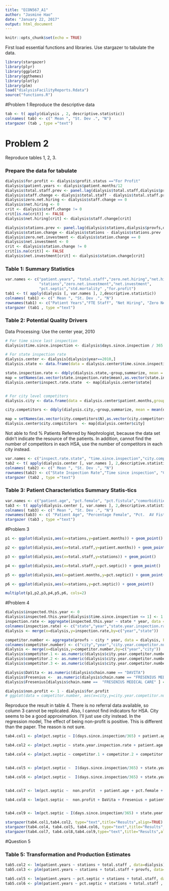 ```yaml
---
title: "ECON567_A1"
author: "Jasmine Hao"
date: "January 22, 2017"
output: html_document
---
```


```r
knitr::opts_chunk$set(echo = TRUE)
```

First load essential functions and libraries.
Use stargazer to tabulate the data.
```r
library(stargazer)
library(plyr)
library(ggplot2)
library(ggthemes)
library(plotly)
library(plm)
load("dialysisFacilityReports.Rdata") 
source("functions.R")
```

#Problem 1
Reproduce the descriptive data
```r
tab <- t( apply(dialysis , 2, descriptive.statistic))
colnames( tab) <- c(" Mean ", "St. Dev .", "N")
stargazer (tab , type ="text")
```
# Problem 2
Reproduce tables 1, 2, 3.

### Prepare the data for tabulate
```r
dialysis$for.profit <- dialysis$profit.status =="For Profit"
dialysis$patient.years <- dialysis$patient.months/12
dialysis$total.staff.prev <- panel.lag(dialysis$total.staff,dialysis$provfs,dialysis$year,lag=1)
dialysis$staff.change <- dialysis$total.staff - dialysis$total.staff.prev
dialysis$zero.net.hiring <- dialysis$staff.change == 0
dialysis$net.hiring <- 0
crit <- dialysis$staff.change != 0
crit[is.na(crit)] <- FALSE
dialysis$net.hiring[crit] <- dialysis$staff.change[crit]

dialysis$stations.prev <- panel.lag(dialysis$stations,dialysis$provfs,dialysis$year,lag=1)
dialysis$station.change <- dialysis$stations - dialysis$stations.prev
dialysis$zero.net.investment <- dialysis$station.change == 0
dialysis$net.investment <- 0
crit <- dialysis$station.change != 0
crit[is.na(crit)] <- FALSE
dialysis$net.investment[crit] <- dialysis$station.change[crit]
```



### Table 1: Summary Statistics
```r
var.names <- c("patient.years", "total.staff","zero.net.hiring","net.hiring", 
               "stations","zero.net.investment","net.investment", 
               "pct.septic","std.mortality" ,"for.profit")
tab1 <- t( apply(dialysis [, var.names ], 2,descriptive.statistic))
colnames( tab1) <- c(" Mean ", "St. Dev .", "N")
rownames(tab1) <- c("Patient Years","FTE Staff", "Net Hiring", "Zero Net Hiring", "Stations", "Zero Net Investment", "Net Investment", "Septic Infection Rate", "Excess Mortality", "For Profit")
stargazer (tab1 , type ="text")
```

### Table 2: Potential Quality Drivers
Data Processing: Use the center year, 2010
```r
# For time since last inspection
dialysis$time.since.inspection <- dialysis$days.since.inspection / 365

# For state inspection rate
dialysis.center <- dialysis[dialysis$year==2010,]
dialysis.state <- data.frame(data = dialysis.center$time.since.inspection [(!is.na(dialysis.center$time.since.inspection))] < 1 ,group=dialysis.center$state[!is.na(dialysis.center$time.since.inspection) ])

state.inspection.rate <- ddply(dialysis.state,~group,summarize, mean = mean(data,na.rm=TRUE), N = length(data), sd = sd(data,na.rm=TRUE))
map = setNames(as.vector(state.inspection.rate$mean),as.vector(state.inspection.rate$group))
dialysis.center$inspect.rate.state  <- map[dialysis.center$state]


# For city level competitors
dialysis.city <- data.frame(data = dialysis.center$patient.months,group = dialysis.center$city)

city.competitors <- ddply(dialysis.city,~group,summarize, mean = mean(data,na.rm=TRUE), N = length(data), sd = sd(data,na.rm=TRUE))

map = setNames(as.vector(city.competitors$N),as.vector(city.competitors$group))
dialysis.center$city.compititors  <- map[dialysis.center$city]


```

Not able to find %  Patients  Referred  by  Nephrologist, because the data set didn't indicate the resource of the patients. In addition, cannot find the number of competitors in each HSA, use the number of competitors in each city instead.
```r
var.names <- c("inspect.rate.state", "time.since.inspection","city.compititors","for.profit")
tab2 <- t( apply(dialysis.center [, var.names ], 2,descriptive.statistic))
colnames( tab2) <- c(" Mean ", "St. Dev .", "N")
rownames(tab2) <- c("State Inspection Rate","Time since inspection", "Compititors","For Profit")
stargazer (tab2 , type ="text")

```
### Table 3: Patient Characteristics Summary Statis-tics

```r
var.names <- c("patient.age", "pct.female", "pct.fistula","comorbidities", "patient.esrd.years", "hemoglobin" )
tab3 <- t( apply(dialysis.center [, var.names ], 2,descriptive.statistic))
colnames( tab3) <- c(" Mean ", "St. Dev .", "N")
rownames(tab3) <- c( "Patient Age", "Percentage Female", "Pct.  AV Fistula ","Avg.  Comorbid Conditions ","Avg.  Duration of ESRD", "Avg.  Hemoglobin Level "  )
stargazer (tab3 , type ="text")

```

#Problem 3
```r

p1 <- ggplot(dialysis,aes(x=stations,y=patient.months)) + geom_point()

p2 <- ggplot(dialysis,aes(x=total.staff,y=patient.months)) + geom_point()

p3 <- ggplot(dialysis,aes(x=total.staff,y=stations)) + geom_point()

p4 <- ggplot(dialysis,aes(x=total.staff,y=pct.septic)) + geom_point()

p5 <- ggplot(dialysis,aes(x=patient.months,y=pct.septic)) + geom_point()

p6 <- ggplot(dialysis,aes(x=stations,y=pct.septic)) + geom_point()

multiplot(p1,p2,p3,p4,p5,p6, cols=2)
```

#Problem 4
```r

dialysis$inspected.this.year <- 0
dialysis$inspected.this.year[dialysis$time.since.inspection <= 1] <- 1
inspection.rate <- aggregate(inspected.this.year ~ state * year, data = dialysis, FUN=mean)
colnames(inspection.rate) <- c("state","year","state.year.inspection.rate")
dialysis <- merge(x=dialysis,y=inspection.rate,by=c("year","state"))

competitor.number <- aggregate(provfs ~ city * year, data = dialysis, FUN=length)
colnames(competitor.number) <- c("city","year","city.year.competitor.number")
dialysis <- merge(x=dialysis,y=competitor.number,by=c("year","city"))
dialysis$competitor.1 <- as.numeric(dialysis$city.year.competitor.number == 2)
dialysis$competitor.2 <- as.numeric(dialysis$city.year.competitor.number == 3)
dialysis$competitor.3 <- as.numeric(dialysis$city.year.competitor.number >= 4)

dialysis$DaVita <- as.numeric(dialysis$chain.name == "DAVITA")
dialysis$Fresenius <-  as.numeric(dialysis$chain.name == "FRESENIUS MEDICAL CARE (FMC)")
dialysis$Fresenius[dialysis$chain.name ==  "FRESENIUS MEDICAL CARE" ] = 1

dialysis$non.profit <- 1 - dialysis$for.profit
# ggplot(data = competitor.number, aes(x=city,y=city.year.competitor.number,color=year)) + geom_point() + theme_minimal()
```

Reproduce the result in table 4. There is no referral data available, so column 3 cannot be replicated. 
Also, I cannot find indicators for HSA. City seems to be a good approximation. I'll just use city instead. 
In the regression model, The effect of being non-profit is positive. This is different than the paper. The reason is not sure.
```r

tab4.col1 <- plm(pct.septic ~ I(days.since.inspection/365) + patient.age + pct.female + patient.esrd.years + pct.fistula + comorbidities + hemoglobin, data=dialysis,index="provfs")

tab4.col2 <- plm(pct.septic ~ state.year.inspection.rate + patient.age + pct.female + patient.esrd.years + pct.fistula + comorbidities + hemoglobin, data=dialysis,index="provfs")

tab4.col4 <- plm(pct.septic ~ competitor.1 + competitor.2 + competitor.3 + patient.age + pct.female + patient.esrd.years + pct.fistula + comorbidities + hemoglobin, data=dialysis,index="provfs")


tab4.col5 <- plm(pct.septic ~  I(days.since.inspection/365) + state.year.inspection.rate + patient.age + pct.female + patient.esrd.years + pct.fistula + comorbidities + hemoglobin, data=dialysis,index="provfs")

tab4.col6 <- plm(pct.septic ~  I(days.since.inspection/365) + state.year.inspection.rate +  competitor.1 + competitor.2 + competitor.3  + patient.age + pct.female + patient.esrd.years + pct.fistula + comorbidities + hemoglobin, data=dialysis,index="provfs")


tab4.col7 <- lm(pct.septic ~  non.profit  + patient.age + pct.female + patient.esrd.years + pct.fistula + comorbidities + hemoglobin, data=dialysis )

tab4.col8 <- lm(pct.septic ~  non.profit + DaVita + Fresenius + patient.age + pct.female + patient.esrd.years + pct.fistula + comorbidities + hemoglobin, data=dialysis )


tab4.col9 <- lm(pct.septic ~ I(days.since.inspection/365) + state.year.inspection.rate +  competitor.1 + competitor.2 + competitor.3 + non.profit + DaVita + Fresenius + patient.age + pct.female + patient.esrd.years + pct.fistula + comorbidities + hemoglobin, data=dialysis )

stargazer(tab4.col1,tab4.col2, type="text",title="Results",align=TRUE)
stargazer(tab4.col4, tab4.col5, tab4.col6, type="text",title="Results",align=TRUE)
stargazer(tab4.col7, tab4.col8,tab4.col9,type="text",title="Results",align=TRUE)
```


#Question 5

### Table 5: Transformation and Production Estimates
```r
tab5.col2 <- lm(patient.years ~ stations + total.staff , data=dialysis)
tab5.col3 <- plm(patient.years ~ stations + total.staff + provfs, data=dialysis,index="provfs" )

tab5.col5 <- lm(patient.years ~ pct.septic + stations + total.staff, data=dialysis)
tab5.col6 <- plm(patient.years ~ pct.septic + stations + total.staff , data=dialysis,index="provfs" )

```
